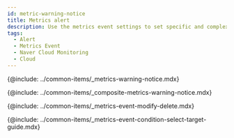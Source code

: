 ```yaml
---
id: metric-warning-notice
title: Metrics alert
description: Use the metrics event settings to set specific and complex events.
tags:
  - Alert
  - Metrics Event
  - Naver Cloud Monitoring
  - Cloud
---
```


{@include: ../common-items/_metrics-warning-notice.mdx}  

{@include: ../common-items/_composite-metrics-warning-notice.mdx} 

{@include: ../common-items/_metrics-event-modify-delete.mdx}

{@include: ../common-items/_metrics-event-condition-select-target-guide.mdx}
